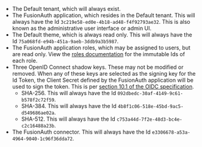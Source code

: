 * The Default tenant, which will always exist.
* The FusionAuth application, which resides in the Default tenant. This will always have the Id `3c219e58-ed0e-4b18-ad48-f4f92793ae32`. This is also known as the administrative user interface or admin UI.
* The Default theme, which is always read only. This will always have the Id `75a068fd-e94b-451a-9aeb-3ddb9a3b5987`.
* The FusionAuth application roles, which may be assigned to users, but are read only. View the [roles documentation](/docs/get-started/core-concepts/roles) for the immutable Ids of each role.
* Three OpenID Connect shadow keys. These may not be modified or removed. When any of these keys are selected as the signing key for the Id Token, the Client Secret defined by the FusionAuth application will be used to sign the token. This is per [section 10.1 of the OIDC specification](https://openid.net/specs/openid-connect-core-1_0.html#rfc.section.10.1).
  * SHA-256. This will always have the Id `092dbedc-30af-4149-9c61-b578f2c72f59`. 
  * SHA-384. This will always have the Id `4b8f1c06-518e-45bd-9ac5-d549686ae02a`.
  * SHA-512. This will always have the Id `c753a44d-7f2e-48d3-bc4e-c2c16488a23b`.
* The FusionAuth connector. This will always have the Id `e3306678-a53a-4964-9040-1c96f36dda72`.

